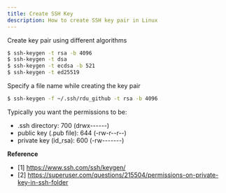 ```yaml
---
title: Create SSH Key
description: How to create SSH key pair in Linux
---
```


Create key pair using different algorithms

```bash
$ ssh-keygen -t rsa -b 4096
$ ssh-keygen -t dsa
$ ssh-keygen -t ecdsa -b 521
$ ssh-keygen -t ed25519
```  

Specify a file name while creating the key pair

```bash
$ ssh-keygen -f ~/.ssh/rdu_github -t rsa -b 4096
```

Typically you want the permissions to be:

* .ssh directory: 700 (drwx------)
* public key (.pub file): 644 (-rw-r--r--)
* private key (id_rsa): 600 (-rw-------)

**Reference**

- [1] https://www.ssh.com/ssh/keygen/
- [2] https://superuser.com/questions/215504/permissions-on-private-key-in-ssh-folder